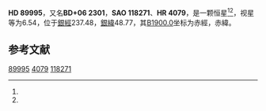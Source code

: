 {{Starbox begin
| name = HD 89995
}}
{{Starbox observe
| epoch = [[J2000.0|J2000.0]]
| constell = {{星座名待查}}<ref name=SIMBAD>{{cite web
 | url=http://simbad.u-strasbg.fr/simbad/sim-id?Ident=HR+4079
 | title =Pulsating variable Star
 | publisher=Centre de Données astronomiques de Strasbourg
 | work=SIMBAD
 | accessdate=2012-07-13}}</ref><ref name=DATA>{{cite web
 | url=http://vizier.u-strasbg.fr/viz-bin/VizieR-5?-out.add=.&-source=5050&-corr=PK=HR&-out.max=9999&HR=4079
 | title=VizieR Detailed Page
 | accessdate=2012-07-13
 | archive-date=2016-03-05
 | archive-url=https://web.archive.org/web/20160305215137/http://vizier.u-strasbg.fr/viz-bin/VizieR-5?-out.add=.&-source=5050&-corr=PK=HR&-out.max=9999&HR=4079
 | dead-url=no
 }}</ref>
| 星官 = 
| ra = {{RA|10|23|14.6}}<ref name=SIMBAD /><ref name=DATA />
| dec = {{DEC|+5|41|39}}<ref name=SIMBAD /><ref name=DATA />
| appmag_v = 6.54<ref name=SIMBAD /><ref name=DATA />
}}
{{Starbox character
| class = F6V<ref name=SIMBAD /><ref name=DATA />
| b-v = 0.46<ref name=SIMBAD /><ref name=DATA />
| u-b = -0.04<ref name=SIMBAD /><ref name=DATA />
| r-i = <ref name=SIMBAD /><ref name=DATA />
| variable = 
}}
{{Starbox astrometry
| radial_v = -0.04
| prop_mo_ra = 30
| parallax = 0.007
| p_error = 
}}
{{Starbox catalog
| names =BD+06 2301，[[SAO星表|SAO]] 118271，[[HD星表|HD]] 89995，[[HR星表|HR]] 4079}}
{{Starbox reference |Simbad=HR+4079}}
{{Starbox end}}

'''HD 89995'''，又名'''BD+06 2301'''，'''SAO 118271'''、'''HR 4079'''，是一颗恒星<ref name=SIMBAD /><ref name=DATA />，视星等为6.54，位于[[銀道座標系|銀經]]237.48，[[銀道座標系|銀緯]]48.77，其[[B1900.0|B1900.0]]坐标为赤經{{RA|10|18|3}}，赤緯{{DEC|+6|48.77|5}}。

== 参考文献 ==
{{reflist}}

{{star-stub}}

[[Category:HD和HDE天體|89995]]
[[Category:HR天體|4079]]
[[Category:SAO天體|118271]]